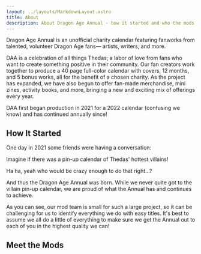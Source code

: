 ```yaml
---
layout: ../layouts/MarkdownLayout.astro
title: About
description: About Dragon Age Annual - how it started and who the mods are.
---
```



Dragon Age Annual is an unofficial charity calendar featuring fanworks from
talented, volunteer Dragon Age fans— artists, writers, and more.

DAA is a celebration of all things Thedas; a labor of love from fans who want to
create something positive in their community. Our fan creators work together to
produce a 40 page full-color calendar with covers, 12 months, and 5 bonus works,
all for the benefit of a chosen charity. As the project has expanded, we have
also begun to offer fan-made merchandise, mini zines, activity books, and more,
bringing a new and exciting mix of offerings every year.

DAA first began production in 2021 for a 2022 calendar (confusing we know) and
has continued annually since!

## How It Started

One day in 2021 some friends were having a conversation:

<div class="mx-auto flex flex-col gap-3 w-prose md:max-w-3xl">
<div class="flex items-start gap-2.5">
<div class="flex flex-col w-full max-w-[320px] leading-1.5 p-4 rounded-e-xl rounded-es-xl bg-nord7">
<p class="py-2.5 text-nord0">Imagine if there was a pin-up calendar of Thedas' hottest villains!</p>
</div>
</div>

<div class="flex gap-2.5 place-content-end">
<div class="flex flex-col w-full max-w-[320px] leading-1.5 p-4 rounded-s-xl rounded-br-xl bg-nord8">
<p class="py-2.5 text-nord0">Ha ha, yeah who would be crazy enough to do that right…?</p>
</div>
</div>
</div>

And thus the Dragon Age Annual was born. While we never quite got to the villain
pin-up calendar, we are proud of what the Annual has and continues to achieve.

As you can see, our mod team is small for such a large project, so it can be
challenging for us to identify everything we do with easy titles. It's best to
assume we all do a little of everything to make sure we get the Annual out to
each of you in the highest quality we can!

## Meet the Mods

<ModList />
